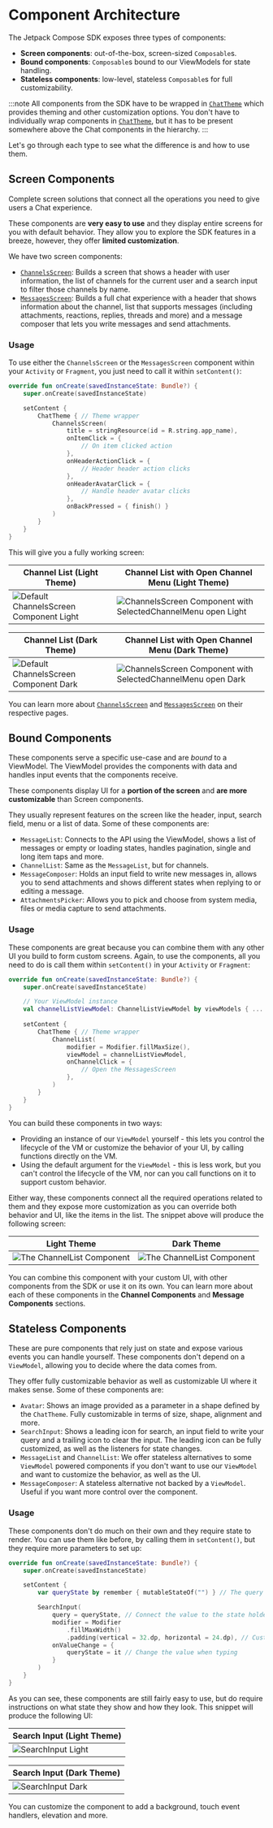 # Component Architecture

The Jetpack Compose SDK exposes three types of components:

* **Screen components**: out-of-the-box, screen-sized `Composable`s.
* **Bound components**: `Composable`s bound to our ViewModels for state handling.
* **Stateless components**: low-level, stateless `Composable`s for full customizability.

:::note
All components from the SDK have to be wrapped in [`ChatTheme`](03-customizing-components.mdx) which provides theming and other customization options. You don't have to individually wrap components in [`ChatTheme`](03-customizing-components.mdx), but it has to be present somewhere above the Chat components in the hierarchy.
:::

Let's go through each type to see what the difference is and how to use them.

## Screen Components

Complete screen solutions that connect all the operations you need to give users a Chat experience.

These components are **very easy to use** and they display entire screens for you with default behavior. They allow you to explore the SDK features in a breeze, however, they offer **limited customization**.

We have two screen components:

* [`ChannelsScreen`](04-channel-list/01-channels-screen.mdx): Builds a screen that shows a header with user information, the list of channels for the current user and a search input to filter those channels by name.
* [`MessagesScreen`](06-message-list/01-messages-screen.mdx): Builds a full chat experience with a header that shows information about the channel, list that supports messages (including attachments, reactions, replies, threads and more) and a message composer that lets you write messages and send attachments.

### Usage

To use either the `ChannelsScreen` or the `MessagesScreen` component within your `Activity` or `Fragment`, you just need to call it within `setContent()`:

```kotlin
override fun onCreate(savedInstanceState: Bundle?) {
    super.onCreate(savedInstanceState)

    setContent {
        ChatTheme { // Theme wrapper
            ChannelsScreen(
                title = stringResource(id = R.string.app_name),
                onItemClick = {
                    // On item clicked action
                },
                onHeaderActionClick = {
                    // Header header action clicks
                },
                onHeaderAvatarClick = {
                    // Handle header avatar clicks
                },
                onBackPressed = { finish() }
            )
        }
    }
}
```

This will give you a fully working screen:

| Channel List (Light Theme) | Channel List with Open Channel Menu (Light Theme) |
|---|---|
| ![Default ChannelsScreen Component Light](../assets/compose_default_channels_screen_component.png) | ![ChannelsScreen Component with SelectedChannelMenu open Light](../assets/compose_default_channels_screen_component_open_selected_channel_menu.png) |

| Channel List (Dark Theme) | Channel List with Open Channel Menu (Dark Theme) |
|---|---|
|  ![Default ChannelsScreen Component Dark](../assets/compose_default_channels_screen_component_dark.png) | ![ChannelsScreen Component with SelectedChannelMenu open Dark](../assets/compose_default_channels_screen_component_open_selected_channel_menu_dark.png) |

You can learn more about [`ChannelsScreen`](04-channel-list/01-channels-screen.mdx) and [`MessagesScreen`](06-message-list/01-messages-screen.mdx) on their respective pages.

## Bound Components

These components serve a specific use-case and are *bound* to a ViewModel. The ViewModel provides the components with data and handles input events that the components receive.

These components display UI for a **portion of the screen** and **are more customizable** than Screen components.

They usually represent features on the screen like the header, input, search field, menu or a list of data. Some of these components are:

* `MessageList`: Connects to the API using the ViewModel, shows a list of messages or empty or loading states, handles pagination, single and long item taps and more.
* `ChannelList`: Same as the `MessageList`, but for channels.
* `MessageComposer`: Holds an input field to write new messages in, allows you to send attachments and shows different states when replying to or editing a message.
* `AttachmentsPicker`: Allows you to pick and choose from system media, files or media capture to send attachments.

### Usage

These components are great because you can combine them with any other UI you build to form custom screens. Again, to use the components, all you need to do is call them within `setContent()` in your `Activity` or `Fragment`:

```kotlin
override fun onCreate(savedInstanceState: Bundle?) {
    super.onCreate(savedInstanceState)

    // Your ViewModel instance
    val channelListViewModel: ChannelListViewModel by viewModels { ... }
    
    setContent {
        ChatTheme { // Theme wrapper
            ChannelList(
                modifier = Modifier.fillMaxSize(),
                viewModel = channelListViewModel,
                onChannelClick = {
                    // Open the MessagesScreen
                },
            )
        }
    }
}
```

You can build these components in two ways:

* Providing an instance of our `ViewModel` yourself - this lets you control the lifecycle of the VM or customize the behavior of your UI, by calling functions directly on the VM.
* Using the default argument for the `ViewModel` - this is less work, but you can't control the lifecycle of the VM, nor can you call functions on it to support custom behavior.

Either way, these components connect all the required operations related to them and they expose more customization as you can override both behavior and UI, like the items in the list. The snippet above will produce the following screen:

| Light Theme | Dark Theme |
|---|---|
| ![The ChannelList Component](../assets/compose_default_channel_list_component.png) | ![The ChannelList Component](../assets/compose_default_channel_list_component_dark.png) |

You can combine this component with your custom UI, with other components from the SDK or use it on its own. You can learn more about each of these components in the **Channel Components** and **Message Components** sections.

## Stateless Components

These are pure components that rely just on state and expose various events you can handle yourself. These components don't depend on a `ViewModel`, allowing you to decide where the data comes from. 

They offer fully customizable behavior as well as customizable UI where it makes sense. Some of these components are:

* `Avatar`: Shows an image provided as a parameter in a shape defined by the `ChatTheme`. Fully customizable in terms of size, shape, alignment and more.
* `SearchInput`: Shows a leading icon for search, an input field to write your query and a trailing icon to clear the input. The leading icon can be fully customized, as well as the listeners for state changes.
* `MessageList` and `ChannelList`: We offer stateless alternatives to some `ViewModel` powered components if you don't want to use our `ViewModel` and want to customize the behavior, as well as the UI.
* `MessageComposer`: A stateless alternative not backed by a `ViewModel`. Useful if you want more control over the component.

### Usage

These components don't do much on their own and they require state to render. You can use them like before, by calling them in `setContent()`, but they require more parameters to set up:

```kotlin
override fun onCreate(savedInstanceState: Bundle?) {
    super.onCreate(savedInstanceState)

    setContent {
        var queryState by remember { mutableStateOf("") } // The query state

        SearchInput(
            query = queryState, // Connect the value to the state holder
            modifier = Modifier
                .fillMaxWidth()
                .padding(vertical = 32.dp, horizontal = 24.dp), // Customize the looks
            onValueChange = {
                queryState = it // Change the value when typing
            }
        )
    }
}
```

As you can see, these components are still fairly easy to use, but do require instructions on what state they show and how they look. This snippet will produce the following UI:

| Search Input (Light Theme) |
|---|
| ![SearchInput Light](../assets/compose_default_search_input_component.png) |

| Search Input (Dark Theme) |
|---|
| ![SearchInput Dark](../assets/compose_default_search_input_component_dark.png) |

You can customize the component to add a background, touch event handlers, elevation and more. 

<!-- TODO WIP PAGE You can find most stateless components in the **Utility Components** section. -->
